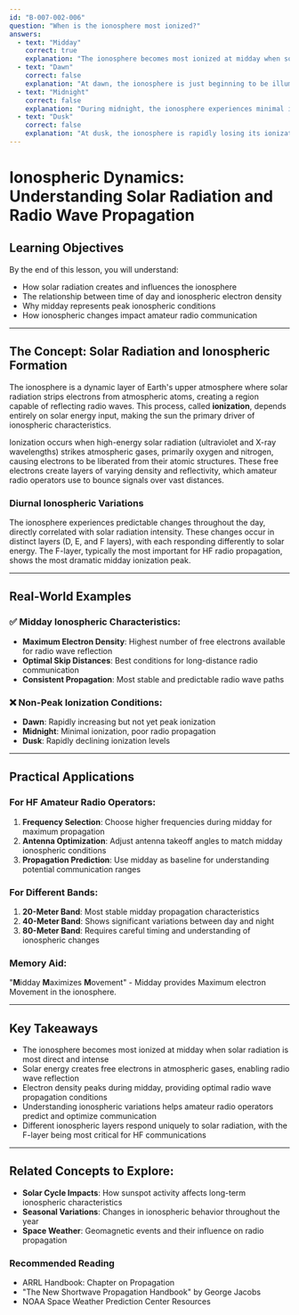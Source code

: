 ```yaml
---
id: "B-007-002-006"
question: "When is the ionosphere most ionized?"
answers:
  - text: "Midday"
    correct: true
    explanation: "The ionosphere becomes most ionized at midday when solar radiation is most intense and directly striking the Earth's atmosphere. During this time, ultraviolet and X-ray radiation from the sun causes maximum electron liberation in the ionospheric layers, particularly in the F-layer, creating optimal conditions for radio wave propagation. The direct overhead sunlight provides the most energy for ionization, creating the highest electron density in the ionospheric layers."
  - text: "Dawn"
    correct: false
    explanation: "At dawn, the ionosphere is just beginning to be illuminated by solar radiation and is still in a process of increasing ionization. The electron density is rising but has not yet reached its peak intensity. While dawn represents the start of the ionization process, it does not provide the maximum ionization levels that occur during midday when solar radiation is most direct and intense."
  - text: "Midnight"
    correct: false
    explanation: "During midnight, the ionosphere experiences minimal ionization due to the absence of direct solar radiation. Without sunlight, the electron density dramatically decreases, and the ionospheric layers collapse or significantly thin out. This period represents the lowest point of ionospheric electron density, making it the least favorable time for radio wave propagation using ionospheric reflection."
  - text: "Dusk"
    correct: false
    explanation: "At dusk, the ionosphere is rapidly losing its ionization as solar radiation decreases. The electron density begins to decline quickly as the sun moves below the horizon, causing electrons to recombine and reducing the ionization levels. While some ionization remains, it is significantly lower than the peak midday levels and is actively diminishing towards the minimal nighttime conditions."
---
```


# Ionospheric Dynamics: Understanding Solar Radiation and Radio Wave Propagation

## Learning Objectives
By the end of this lesson, you will understand:
- How solar radiation creates and influences the ionosphere
- The relationship between time of day and ionospheric electron density
- Why midday represents peak ionospheric conditions
- How ionospheric changes impact amateur radio communication

---

## The Concept: Solar Radiation and Ionospheric Formation

The ionosphere is a dynamic layer of Earth's upper atmosphere where solar radiation strips electrons from atmospheric atoms, creating a region capable of reflecting radio waves. This process, called **ionization**, depends entirely on solar energy input, making the sun the primary driver of ionospheric characteristics.

Ionization occurs when high-energy solar radiation (ultraviolet and X-ray wavelengths) strikes atmospheric gases, primarily oxygen and nitrogen, causing electrons to be liberated from their atomic structures. These free electrons create layers of varying density and reflectivity, which amateur radio operators use to bounce signals over vast distances.

### Diurnal Ionospheric Variations

The ionosphere experiences predictable changes throughout the day, directly correlated with solar radiation intensity. These changes occur in distinct layers (D, E, and F layers), with each responding differently to solar energy. The F-layer, typically the most important for HF radio propagation, shows the most dramatic midday ionization peak.

---

## Real-World Examples

### ✅ Midday Ionospheric Characteristics:
- **Maximum Electron Density**: Highest number of free electrons available for radio wave reflection
- **Optimal Skip Distances**: Best conditions for long-distance radio communication
- **Consistent Propagation**: Most stable and predictable radio wave paths

### ❌ Non-Peak Ionization Conditions:
- **Dawn**: Rapidly increasing but not yet peak ionization
- **Midnight**: Minimal ionization, poor radio propagation
- **Dusk**: Rapidly declining ionization levels

---

## Practical Applications

### For HF Amateur Radio Operators:
1. **Frequency Selection**: Choose higher frequencies during midday for maximum propagation
2. **Antenna Optimization**: Adjust antenna takeoff angles to match midday ionospheric conditions
3. **Propagation Prediction**: Use midday as baseline for understanding potential communication ranges

### For Different Bands:
1. **20-Meter Band**: Most stable midday propagation characteristics
2. **40-Meter Band**: Shows significant variations between day and night
3. **80-Meter Band**: Requires careful timing and understanding of ionospheric changes

### Memory Aid:
"**M**idday **M**aximizes **M**ovement" - Midday provides Maximum electron Movement in the ionosphere.

---

## Key Takeaways

- The ionosphere becomes most ionized at midday when solar radiation is most direct and intense
- Solar energy creates free electrons in atmospheric gases, enabling radio wave reflection
- Electron density peaks during midday, providing optimal radio wave propagation conditions
- Understanding ionospheric variations helps amateur radio operators predict and optimize communication
- Different ionospheric layers respond uniquely to solar radiation, with the F-layer being most critical for HF communications

---

## Related Concepts to Explore:
- **Solar Cycle Impacts**: How sunspot activity affects long-term ionospheric characteristics
- **Seasonal Variations**: Changes in ionospheric behavior throughout the year
- **Space Weather**: Geomagnetic events and their influence on radio propagation

### Recommended Reading
- ARRL Handbook: Chapter on Propagation
- "The New Shortwave Propagation Handbook" by George Jacobs
- NOAA Space Weather Prediction Center Resources